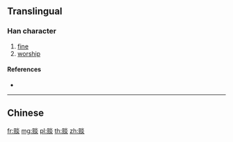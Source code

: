 {{character info/new}}
{{also|賧}}
==Translingual==

===Han character===
{{Han char|rn=154|rad=贝|as=08|sn=12|four=|canj=BOFF}}

# [[fine]]
# [[worship]]

====References====
* {{Han ref|kx=1213.211|hdz=63650.140|uh=8D55|ud=36181}}

----

==Chinese==
{{zh-see|賧}}

[[fr:赕]]
[[mg:赕]]
[[pl:赕]]
[[th:赕]]
[[zh:赕]]